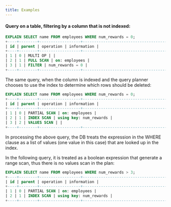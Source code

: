 ```yaml
---
title: Examples
---
```


#### Query on a table, filtering by a column that is not indexed:

```SQL
EXPLAIN SELECT name FROM employees WHERE num_rewards = 0;
+----+--------+------------------+-----------------------------------------+
| id | parent | operation | information |
+----+--------+------------------+-----------------------------------------+
| 1 | 0 | MULTI OP | |
| 2 | 1 | FULL SCAN | on: employees |
| 3 | 1 | FILTER | num_rewards = 0 |
+----+--------+------------------+-----------------------------------------+
```

The same query, when the column is indexed and the query planner chooses to use the index to determine
which rows should be deleted:

```sql
EXPLAIN SELECT name FROM employees WHERE num_rewards = 0;
+----+--------+------------------+-----------------------------------------+
| id | parent | operation | information |
+----+--------+------------------+-----------------------------------------+
| 1 | 0 | PARTIAL SCAN | on: employees |
| 2 | 1 | INDEX SCAN | using key: num_rewards |
| 3 | 2 | VALUES SCAN | |
+----+--------+------------------+-----------------------------------------+
```

In processing the above query, the DB treats the expression in the WHERE clause as a list of values (one
value in this case) that are looked up in the index.

In the following query, it is treated as a boolean expression that generate a range scan, thus there is no values
scan in the plan:

```sql
EXPLAIN SELECT name FROM employees WHERE num_rewards > 3;
+----+--------+------------------+-----------------------------------------+
| id | parent | operation | information |
+----+--------+------------------+-----------------------------------------+
| 1 | 0 | PARTIAL SCAN | on: employees |
| 2 | 1 | INDEX SCAN | using key: num_rewards |
+----+--------+------------------+-----------------------------------------+
```

